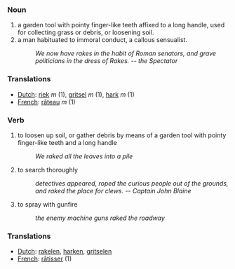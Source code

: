 === Noun ===
# a garden tool with pointy finger-like teeth affixed to a long handle, used for collecting grass or debris, or loosening soil.
# a man habituated to immoral conduct, a callous sensualist.
#:''We now have rakes in the habit of Roman senators, and grave politicians in the dress of Rakes. -- the Spectator''

=== Translations ===
*[[Dutch]]: [[riek]] ''m'' (1), [[gritsel]] ''m'' (1), [[hark]] ''m'' (1)
*[[French]]: [[râteau]] ''m'' (1)

=== Verb ===
# to loosen up soil, or gather debris by means of a garden tool with pointy finger-like teeth and a long handle
#:''We raked all the leaves into a pile''
# to search thoroughly
#: ''detectives appeared, roped the curious people out of the grounds, and raked the place for clews.  -- Captain John Blaine''
# to spray with gunfire
#:''the enemy machine guns raked the roadway''

=== Translations ===
*[[Dutch]]: [[rakelen]], [[harken]], [[gritselen]]
*[[French]]: [[râtisser]] (1)
